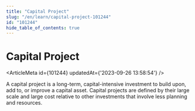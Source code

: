 ```yaml
---
title: "Capital Project"
slug: "/en/learn/capital-project-101244"
id: "101244"
hide_table_of_contents: true
---
```



# Capital Project

<ArticleMeta id={101244} updatedAt={'2023-09-26 13:58:54'} />
<div className='border-solid border-b border-t-0 my-4 border-[var(--ifm-color-gray-300)]' />

A capital project is a long-term, capital-intensive investment to build upon, add to, or improve a capital asset. Capital projects are defined by their large scale and large cost relative to other investments that involve less planning and resources.
